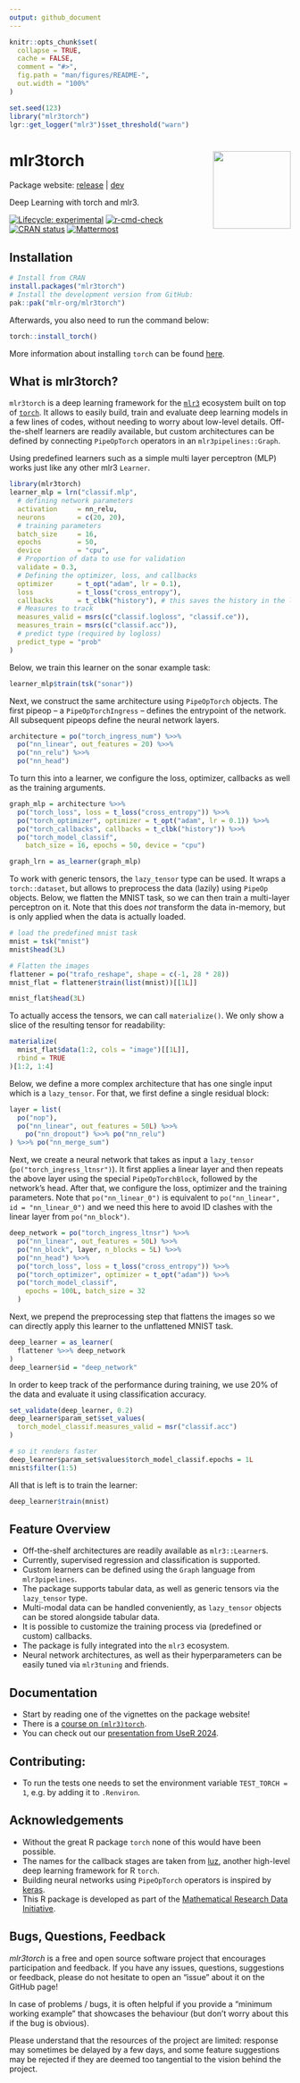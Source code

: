 ```yaml
---
output: github_document
---
```


<!-- README.md is generated from README.Rmd. Please edit that file -->

```r
knitr::opts_chunk$set(
  collapse = TRUE,
  cache = FALSE,
  comment = "#>",
  fig.path = "man/figures/README-",
  out.width = "100%"
)

set.seed(123)
library("mlr3torch")
lgr::get_logger("mlr3")$set_threshold("warn")
```

# mlr3torch <a href="https://mlr3torch.mlr-org.com"><img src="man/figures/logo.svg" align="right" height="139" /></a>

Package website: [release](https://mlr3torch.mlr-org.com/) | [dev](https://mlr3torch.mlr-org.com/dev/)

Deep Learning with torch and mlr3.

<!-- badges: start -->
[![Lifecycle: experimental](https://img.shields.io/badge/lifecycle-experimental-orange.svg)](https://lifecycle.r-lib.org/articles/stages.html#experimental)
[![r-cmd-check](https://github.com/mlr-org/mlr3torch/actions/workflows/r-cmd-check.yml/badge.svg)](https://github.com/mlr-org/mlr3torch/actions/workflows/r-cmd-check.yml)
[![CRAN status](https://www.r-pkg.org/badges/version/mlr3torch)](https://CRAN.R-project.org/package=mlr3torch)
[![Mattermost](https://img.shields.io/badge/chat-mattermost-orange.svg)](https://lmmisld-lmu-stats-slds.srv.mwn.de/mlr_invite/)
<!-- badges: end -->

## Installation

```r
# Install from CRAN
install.packages("mlr3torch")
# Install the development version from GitHub:
pak::pak("mlr-org/mlr3torch")
```

Afterwards, you also need to run the command below:

```r
torch::install_torch()
```

More information about installing `torch` can be found [here](https://torch.mlverse.org/docs/articles/installation.html).

## What is mlr3torch?

`mlr3torch` is a deep learning framework for the [`mlr3`](https://mlr-org.com) ecosystem built on top of [`torch`](https://torch.mlverse.org/).
It allows to easily build, train and evaluate deep learning models in a few lines of codes, without needing to worry about low-level details.
Off-the-shelf learners are readily available, but custom architectures can be defined by connecting `PipeOpTorch` operators in an `mlr3pipelines::Graph`.

Using predefined learners such as a simple multi layer perceptron (MLP) works just like any other mlr3 `Learner`.

```r
library(mlr3torch)
learner_mlp = lrn("classif.mlp",
  # defining network parameters
  activation     = nn_relu,
  neurons        = c(20, 20),
  # training parameters
  batch_size     = 16,
  epochs         = 50,
  device         = "cpu",
  # Proportion of data to use for validation
  validate = 0.3,
  # Defining the optimizer, loss, and callbacks
  optimizer      = t_opt("adam", lr = 0.1),
  loss           = t_loss("cross_entropy"),
  callbacks      = t_clbk("history"), # this saves the history in the learner
  # Measures to track
  measures_valid = msrs(c("classif.logloss", "classif.ce")),
  measures_train = msrs(c("classif.acc")),
  # predict type (required by logloss)
  predict_type = "prob"
)
```

Below, we train this learner on the sonar example task:

```r
learner_mlp$train(tsk("sonar"))
```

Next, we construct the same architecture using `PipeOpTorch` objects.
The first pipeop -- a `PipeOpTorchIngress` -- defines the entrypoint of the network.
All subsequent pipeops define the neural network layers.

```r
architecture = po("torch_ingress_num") %>>%
  po("nn_linear", out_features = 20) %>>%
  po("nn_relu") %>>%
  po("nn_head")
```

To turn this into a learner, we configure the loss, optimizer, callbacks as well as the training arguments.

```r
graph_mlp = architecture %>>%
  po("torch_loss", loss = t_loss("cross_entropy")) %>>%
  po("torch_optimizer", optimizer = t_opt("adam", lr = 0.1)) %>>%
  po("torch_callbacks", callbacks = t_clbk("history")) %>>%
  po("torch_model_classif",
    batch_size = 16, epochs = 50, device = "cpu")

graph_lrn = as_learner(graph_mlp)
```

To work with generic tensors, the `lazy_tensor` type can be used.
It wraps a `torch::dataset`, but allows to preprocess the data (lazily) using `PipeOp` objects.
Below, we flatten the MNIST task, so we can then train a multi-layer perceptron on it.
Note that this does *not* transform the data in-memory, but is only applied when the data is actually loaded.

```r
# load the predefined mnist task
mnist = tsk("mnist")
mnist$head(3L)

# Flatten the images
flattener = po("trafo_reshape", shape = c(-1, 28 * 28))
mnist_flat = flattener$train(list(mnist))[[1L]]

mnist_flat$head(3L)
```

To actually access the tensors, we can call `materialize()`.
We only show a slice of the resulting tensor for readability:

```r
materialize(
  mnist_flat$data(1:2, cols = "image")[[1L]],
  rbind = TRUE
)[1:2, 1:4]
```

Below, we define a more complex architecture that has one single input which is a `lazy_tensor`.
For that, we first define a single residual block:

```r
layer = list(
  po("nop"),
  po("nn_linear", out_features = 50L) %>>%
    po("nn_dropout") %>>% po("nn_relu")
) %>>% po("nn_merge_sum")

```

Next, we create a neural network that takes as input a `lazy_tensor` (`po("torch_ingress_ltnsr")`).
It first applies a linear layer and then repeats the above layer using the special `PipeOpTorchBlock`, followed by the network's head.
After that, we configure the loss, optimizer and the training parameters.
Note that `po("nn_linear_0")` is equivalent to `po("nn_linear", id = "nn_linear_0")` and we need this here to avoid ID clashes with the linear layer from `po("nn_block")`.

```r
deep_network = po("torch_ingress_ltnsr") %>>%
  po("nn_linear", out_features = 50L) %>>%
  po("nn_block", layer, n_blocks = 5L) %>>%
  po("nn_head") %>>%
  po("torch_loss", loss = t_loss("cross_entropy")) %>>%
  po("torch_optimizer", optimizer = t_opt("adam")) %>>%
  po("torch_model_classif",
    epochs = 100L, batch_size = 32
  )
```
Next, we prepend the preprocessing step that flattens the images so we can directly apply this learner to the unflattened MNIST task.

```r
deep_learner = as_learner(
  flattener %>>% deep_network
)
deep_learner$id = "deep_network"
```

In order to keep track of the performance during training, we use 20% of the data and evaluate it using classification accuracy.

```r
set_validate(deep_learner, 0.2)
deep_learner$param_set$set_values(
  torch_model_classif.measures_valid = msr("classif.acc")
)
```

```r
# so it renders faster
deep_learner$param_set$values$torch_model_classif.epochs = 1L
mnist$filter(1:5)
```

All that is left is to train the learner:

```r
deep_learner$train(mnist)
```

## Feature Overview

* Off-the-shelf architectures are readily available as `mlr3::Learner`s.
* Currently, supervised regression and classification is supported.
* Custom learners can be defined using the `Graph` language from `mlr3pipelines`.
* The package supports tabular data, as well as generic tensors via the `lazy_tensor` type.
* Multi-modal data can be handled conveniently, as `lazy_tensor` objects can be stored alongside tabular data.
* It is possible to customize the training process via (predefined or custom) callbacks.
* The package is fully integrated into the `mlr3` ecosystem.
* Neural network architectures, as well as their hyperparameters can be easily tuned via `mlr3tuning` and friends.

## Documentation

* Start by reading one of the vignettes on the package website!
* There is a [course on `(mlr3)torch`](https://mlr-org.github.io/mlr3torch-course/).
* You can check out our [presentation from UseR 2024](https://sebffischer.github.io/mlr3torch-UseR-2024/#/).

## Contributing:

* To run the tests one needs to set the environment variable `TEST_TORCH = 1`, e.g. by adding it to `.Renviron`.

## Acknowledgements

* Without the great R package `torch` none of this would have been possible.
* The names for the callback stages are taken from [luz](https://mlverse.github.io/luz/), another high-level deep learning framework for R `torch`.
* Building neural networks using `PipeOpTorch` operators is inspired by [keras](https://keras.io/).
* This R package is developed as part of the [Mathematical Research Data Initiative](https://www.mardi4nfdi.de/about/mission).

## Bugs, Questions, Feedback

*mlr3torch* is a free and open source software project that
encourages participation and feedback. If you have any issues,
questions, suggestions or feedback, please do not hesitate to open an
“issue” about it on the GitHub page\!

In case of problems / bugs, it is often helpful if you provide a
"minimum working example" that showcases the behaviour (but don't
worry about this if the bug is obvious).

Please understand that the resources of the project are limited:
response may sometimes be delayed by a few days, and some feature
suggestions may be rejected if they are deemed too tangential to the
vision behind the project.
